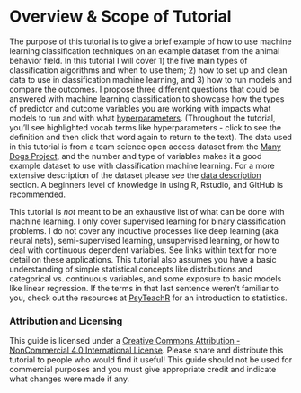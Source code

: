 # Overview & Scope of Tutorial

The purpose of this tutorial is to give a brief example of how to use machine learning classification techniques on an example dataset from the animal behavior field. In this tutorial I will cover 1) the five main types of classification algorithms and when to use them; 2) how to set up and clean data to use in classification machine learning, and 3) how to run models and compare the outcomes. I propose three different questions that could be answered with machine learning classification to showcase how the types of predictor and outcome variables you are working with impacts what models to run and with what [hyperparameters](#hyperparameters). (Throughout the tutorial, you'll see highlighted vocab terms like hyperparameters - click to see the definition and then click that word again to return to the text). The data used in this tutorial is from a team science open access dataset from the [Many Dogs Project](https://manydogsproject.github.io/), and the number and type of variables makes it a good example dataset to use with classification machine learning. For a more extensive description of the dataset please see the [data description](#sec2) section. A beginners level of knowledge in using R, Rstudio, and GitHub is recommended.

This tutorial is *not* meant to be an exhaustive list of what can be done with machine learning. I only cover supervised learning for binary classification problems. I do not cover any inductive processes like deep learning (aka neural nets), semi-supervised learning, unsupervised learning, or how to deal with continuous dependent variables. See links within text for more detail on these applications. This tutorial also assumes you have a basic understanding of simple statistical concepts like distributions and categorical vs. continuous variables, and some exposure to basic models like linear regression. If the terms in that last sentence weren’t familiar to you, check out the resources at [PsyTeachR](https://psyteachr.github.io/) for an introduction to statistics.

### Attribution and Licensing

This guide is licensed under a [Creative Commons Attribution - NonCommercial 4.0 International License](https://creativecommons.org/licenses/by-nc/4.0/). Please share and distribute this tutorial to people who would find it useful! This guide should not be used for commercial purposes and you must give appropriate credit and indicate what changes were made if any. 